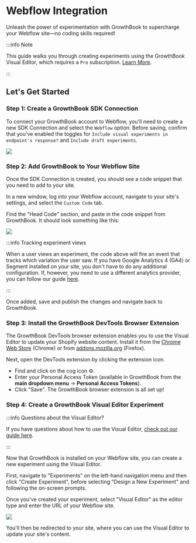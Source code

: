 # Webflow Integration

Unleash the power of experimentation with GrowthBook to supercharge your Webflow site—no coding skills required!

:::info Note

This guide walks you through creating experiments using the GrowthBook Visual Editor, which requires a `Pro` subscription. [Learn More](https://www.growthbook.io/pricing).

:::

## Let's Get Started

### Step 1: Create a GrowthBook SDK Connection

To connect your GrowthBook account to Webflow, you'll need to create a new SDK Connection and select the `Webflow` option. Before saving, confirm that you've enabled the toggles for `Include visual experiments in endpoint's response?` and `Include draft experiments`.

![](../../static/images/integrations/webflow/webflow-sdk-connection.png)

### Step 2: Add GrowthBook to Your Webflow Site

Once the SDK Connection is created, you should see a code snippet that you need to add to your site.

In a new window, log into your Webflow account, navigate to your site's settings, and select the `Custom Code` tab.

Find the "Head Code" section, and paste in the code snippet from GrowthBook. It should look something like this:

![](../../static/images/integrations/webflow/growthbook-webflow-edit-code.png)

:::info Tracking experiment views

When a user views an experiment, the code above will fire an event that tracks which variation the user saw. If you have Google Analytics 4 (GA4) or Segment installed on your site, you don't have to do any additional configuration. If, however, you need to use a different analytics provider, you can follow our guide [here](/lib/script-tag).

:::

Once added, save and publish the changes and navigate back to GrowthBook.

### Step 3: Install the GrowthBook DevTools Browser Extension

The GrowthBook DevTools browser extension enables you to use the Visual Editor to update your Shopify website content. Install it from the [Chrome Web Store](https://chromewebstore.google.com/detail/growthbook-devtools/opemhndcehfgipokneipaafbglcecjia) (Chrome) or from [addons.mozilla.org](https://addons.mozilla.org/en-US/firefox/addon/growthbook-devtools/) (Firefox).

Next, open the DevTools extension by clicking the extension icon.

- Find and click on the cog icon ⚙️.
- Enter your Personal Access Token (available in GrowthBook from the **main dropdown menu** → **Personal Access Tokens**).
- Click "Save". The GrowthBook browser extension is all set up!

### Step 4: Create a GrowthBook Visual Editor Experiment

:::info Questions about the Visual Editor?

If you have questions about how to use the Visual Editor, [check out our guide here](/app/visual).

:::

Now that GrowthBook is installed on your Webflow site, you can create a new experiment using the Visual Editor.

First, navigate to "Experiments" on the left-hand navigation menu and then click "Create Experiment", before selecting "Design a New Experiment" and following the on-screen prompts.

Once you've created your experiment, select "Visual Editor" as the editor type and enter the URL of your Webflow site.

![](../../static/images/integrations/webflow/growthbook-webflow-visual-editor.png)

You'll then be redirected to your site, where you can use the Visual Editor to update your site's content.
